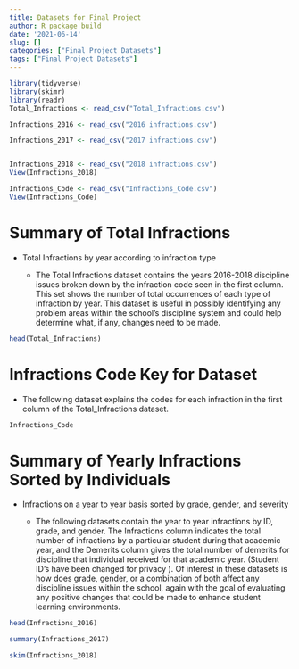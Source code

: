 ```yaml
---
title: Datasets for Final Project
author: R package build
date: '2021-06-14'
slug: []
categories: ["Final Project Datasets"]
tags: ["Final Project Datasets"]
---
```


```r

library(tidyverse)
library(skimr)
library(readr)
Total_Infractions <- read_csv("Total_Infractions.csv")

Infractions_2016 <- read_csv("2016 infractions.csv")

Infractions_2017 <- read_csv("2017 infractions.csv")


Infractions_2018 <- read_csv("2018 infractions.csv")
View(Infractions_2018)

Infractions_Code <- read_csv("Infractions_Code.csv")
View(Infractions_Code)

```



# Summary of Total Infractions
  
  + Total Infractions by year according to infraction type
  
    +   The Total Infractions dataset contains the years 2016-2018 discipline
  issues broken down by the infraction code seen in the first column. This set shows the number of total occurrences of each type of infraction by year. This dataset is useful in possibly identifying any problem areas within the school's discipline system and could help determine what, if any, changes need to be made.
  
  
  
  
```r
head(Total_Infractions)
```


# Infractions Code Key for Dataset

  + The following dataset explains the codes for each infraction in the first column of the Total_Infractions dataset. 
  
```r
Infractions_Code
```



# Summary of Yearly Infractions Sorted by Individuals
  + Infractions on a year to year basis sorted by grade, gender, and severity
    
    + The following datasets contain the year to year infractions by ID, grade, and gender. The Infractions column indicates the total number of infractions by a particular student during that academic year, and the Demerits column gives the total number of demerits for discipline that individual received for that academic year. (Student ID's have been changed for privacy ). Of interest in these datasets is how does grade, gender, or a combination of both affect any discipline issues within the school, again with the goal of evaluating any positive changes that could be made to enhance student learning environments.
  
  
```r
head(Infractions_2016)

```


```r

summary(Infractions_2017)

```


```r
skim(Infractions_2018)
```

